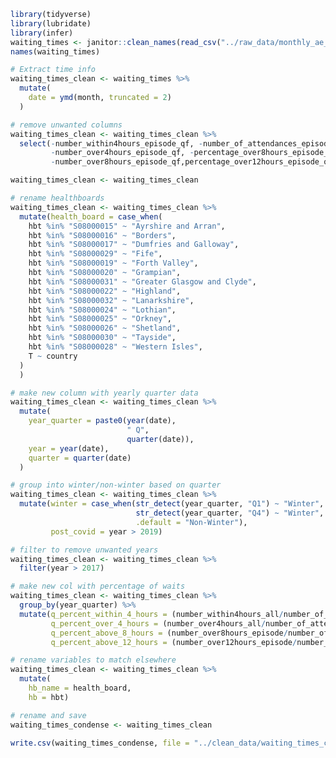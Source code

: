 ```r
  
library(tidyverse)
library(lubridate)
library(infer)
waiting_times <- janitor::clean_names(read_csv("../raw_data/monthly_ae_activity_202307.csv"))
names(waiting_times)

# Extract time info
waiting_times_clean <- waiting_times %>% 
  mutate(
    date = ymd(month, truncated = 2)
  ) 

# remove unwanted columns
waiting_times_clean <- waiting_times_clean %>%   
  select(-number_within4hours_episode_qf, -number_of_attendances_episode_qf,
         -number_over4hours_episode_qf, -percentage_over8hours_episode_qf,
         -number_over8hours_episode_qf,percentage_over12hours_episode_qf)

waiting_times_clean <- waiting_times_clean 

# rename healthboards
waiting_times_clean <- waiting_times_clean %>% 
  mutate(health_board = case_when(
    hbt %in% "S08000015" ~ "Ayrshire and Arran",
    hbt %in% "S08000016" ~ "Borders",
    hbt %in% "S08000017" ~ "Dumfries and Galloway",
    hbt %in% "S08000029" ~ "Fife",
    hbt %in% "S08000019" ~ "Forth Valley",
    hbt %in% "S08000020" ~ "Grampian",
    hbt %in% "S08000031" ~ "Greater Glasgow and Clyde",
    hbt %in% "S08000022" ~ "Highland",
    hbt %in% "S08000032" ~ "Lanarkshire",
    hbt %in% "S08000024" ~ "Lothian",
    hbt %in% "S08000025" ~ "Orkney",
    hbt %in% "S08000026" ~ "Shetland",
    hbt %in% "S08000030" ~ "Tayside",
    hbt %in% "S08000028" ~ "Western Isles",
    T ~ country
  )
  )

# make new column with yearly quarter data
waiting_times_clean <- waiting_times_clean %>% 
  mutate(
    year_quarter = paste0(year(date),
                          " Q",
                          quarter(date)),
    year = year(date),
    quarter = quarter(date)
  )

# group into winter/non-winter based on quarter
waiting_times_clean <- waiting_times_clean %>% 
  mutate(winter = case_when(str_detect(year_quarter, "Q1") ~ "Winter",
                            str_detect(year_quarter, "Q4") ~ "Winter",
                            .default = "Non-Winter"),
         post_covid = year > 2019)

# filter to remove unwanted years
waiting_times_clean <- waiting_times_clean %>% 
  filter(year > 2017)

# make new col with percentage of waits
waiting_times_clean <- waiting_times_clean %>% 
  group_by(year_quarter) %>% 
  mutate(q_percent_within_4_hours = (number_within4hours_all/number_of_attendances_all)* 100,
         q_percent_over_4_hours = (number_over4hours_all/number_of_attendances_all)* 100,
         q_percent_above_8_hours = (number_over8hours_episode/number_of_attendances_all)* 100,
         q_percent_above_12_hours = (number_over12hours_episode/number_of_attendances_all)* 100)

# rename variables to match elsewhere
waiting_times_clean <- waiting_times_clean %>% 
  mutate(
    hb_name = health_board,
    hb = hbt)

# rename and save
waiting_times_condense <- waiting_times_clean

write.csv(waiting_times_condense, file = "../clean_data/waiting_times_condense.csv")


```

